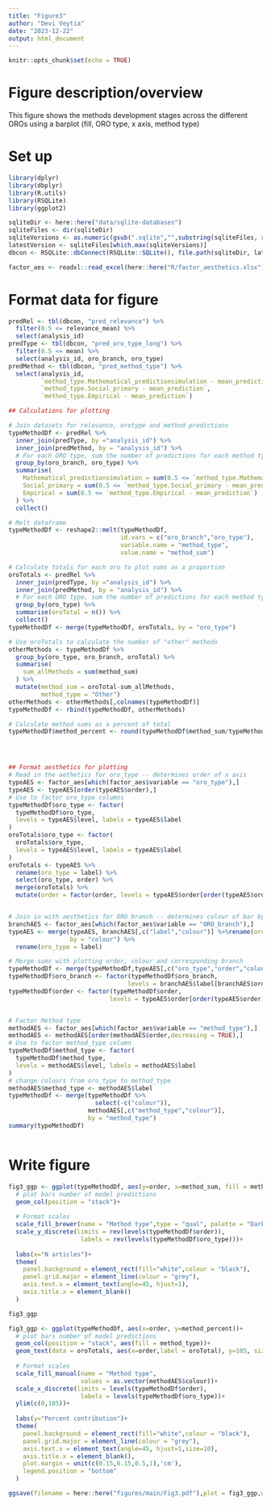 ```yaml
---
title: "Figure3"
author: "Devi Veytia"
date: "2023-12-22"
output: html_document
---
```


```r
knitr::opts_chunk$set(echo = TRUE)
```

# Figure description/overview

This figure shows the methods development stages across the different OROs using a barplot (fill, ORO type, x axis, method type)


# Set up

```r
library(dplyr)
library(dbplyr)
library(R.utils)
library(RSQLite)
library(ggplot2)
```


```r

sqliteDir <- here::here("data/sqlite-databases")
sqliteFiles <- dir(sqliteDir)
sqliteVersions <- as.numeric(gsub(".sqlite","",substring(sqliteFiles, regexpr("_v", sqliteFiles) + 2)))
latestVersion <- sqliteFiles[which.max(sqliteVersions)]
dbcon <- RSQLite::dbConnect(RSQLite::SQLite(), file.path(sqliteDir, latestVersion), create=FALSE)
```


```r
factor_aes <- readxl::read_excel(here::here("R/factor_aesthetics.xlsx"))

```

# Format data for figure

```r
predRel <- tbl(dbcon, "pred_relevance") %>%
  filter(0.5 <= relevance_mean) %>%
  select(analysis_id)
predType <- tbl(dbcon, "pred_oro_type_long") %>%
  filter(0.5 <= mean) %>%
  select(analysis_id, oro_branch, oro_type)
predMethod <- tbl(dbcon, "pred_method_type") %>%
  select(analysis_id, 
         `method_type.Mathematical_predictionsimulation - mean_prediction`,
         `method_type.Social_primary - mean_prediction`,
         `method_type.Empirical - mean_prediction`)

## Calculations for plotting

# Join datasets for relevance, orotype and method predictions
typeMethodDf <- predRel %>%
  inner_join(predType, by ="analysis_id") %>%
  inner_join(predMethod, by = "analysis_id") %>%
  # For each ORO type, sum the number of predictions for each method type
  group_by(oro_branch, oro_type) %>%
  summarise(
    Mathematical_predictionsimulation = sum(0.5 <= `method_type.Mathematical_predictionsimulation - mean_prediction`),
    Social_primary = sum(0.5 <= `method_type.Social_primary - mean_prediction`),
    Empirical = sum(0.5 <= `method_type.Empirical - mean_prediction`)
  ) %>%
  collect()

# Melt dataframe
typeMethodDf <- reshape2::melt(typeMethodDf, 
                               id.vars = c("oro_branch","oro_type"),
                               variable.name = "method_type", 
                               value.name = "method_sum")

# Calculate totals for each oro to plot sums as a proportion
oroTotals <- predRel %>%
  inner_join(predType, by ="analysis_id") %>%
  inner_join(predMethod, by = "analysis_id") %>%
  # For each ORO type, sum the number of predictions for each method type
  group_by(oro_type) %>%
  summarise(oroTotal = n()) %>%
  collect()
typeMethodDf <- merge(typeMethodDf, oroTotals, by = "oro_type")

# Use oroTotals to calculate the number of "other" methods
otherMethods <- typeMethodDf %>%
  group_by(oro_type, oro_branch, oroTotal) %>%
  summarise(
    sum_allMethods = sum(method_sum) 
  ) %>%
  mutate(method_sum = oroTotal-sum_allMethods,
         method_type = "Other") 
otherMethods <- otherMethods[,colnames(typeMethodDf)]
typeMethodDf <- rbind(typeMethodDf, otherMethods)

# Calculate method sums as a percent of total
typeMethodDf$method_percent <- round(typeMethodDf$method_sum/typeMethodDf$oroTotal*100)




## Format aesthetics for plotting
# Read in the aethetics for oro_type -- determines order of x axis
typeAES <- factor_aes[which(factor_aes$variable == "oro_type"),]
typeAES <- typeAES[order(typeAES$order),]
# Use to factor oro_type columns
typeMethodDf$oro_type <- factor(
  typeMethodDf$oro_type, 
  levels = typeAES$level, labels = typeAES$label
)
oroTotals$oro_type <- factor(
  oroTotals$oro_type,
  levels = typeAES$level, labels = typeAES$label
)
oroTotals <- typeAES %>%
  rename(oro_type = label) %>%
  select(oro_type, order) %>%
  merge(oroTotals) %>%
  mutate(order = factor(order, levels = typeAES$order[order(typeAES$order)]))


# Join in with aesthetics for ORO branch -- determines colour of bar by oro_branch
branchAES <- factor_aes[which(factor_aes$variable == "ORO_branch"),]
typeAES <- merge(typeAES, branchAES[,c("label","colour")] %>%rename(oro_branch = label), 
                 by = "colour") %>%
  rename(oro_type = label)

# Merge sums with plotting order, colour and corresponding branch 
typeMethodDf <- merge(typeMethodDf,typeAES[,c("oro_type","order","colour","oro_branch")])
typeMethodDf$oro_branch <- factor(typeMethodDf$oro_branch,
                                 levels = branchAES$label[branchAES$order])
typeMethodDf$order <- factor(typeMethodDf$order,
                            levels = typeAES$order[order(typeAES$order)])


# Factor Method type
methodAES <- factor_aes[which(factor_aes$variable == "method_type"),]
methodAES <- methodAES[order(methodAES$order,decreasing = TRUE),]
# Use to factor method_type column
typeMethodDf$method_type <- factor(
  typeMethodDf$method_type, 
  levels = methodAES$level, labels = methodAES$label
)
# change colours from oro_type to method_type
methodAES$method_type <- methodAES$label
typeMethodDf <- merge(typeMethodDf %>%
                        select(-c("colour")), 
                      methodAES[,c("method_type","colour")],
                      by = "method_type")
summary(typeMethodDf)



```

# Write figure

```r
fig3_ggp <- ggplot(typeMethodDf, aes(y=order, x=method_sum, fill = method_type))+
  # plot bars number of model predictions
  geom_col(position = "stack")+
  
  # Format scales
  scale_fill_brewer(name = "Method type",type = "qual", palette = "Dark2")+
  scale_y_discrete(limits = rev(levels(typeMethodDf$order)), 
                    labels = rev(levels(typeMethodDf$oro_type)))+
  
  labs(x="N articles")+
  theme(
    panel.background = element_rect(fill="white",colour = "black"),
    panel.grid.major = element_line(colour = "grey"),
    axis.text.x = element_text(angle=45, hjust=1),
    axis.title.x = element_blank()
  )

fig3_ggp

```


```r
fig3_ggp <- ggplot(typeMethodDf, aes(x=order, y=method_percent))+
  # plot bars number of model predictions
  geom_col(position = "stack", aes(fill = method_type))+
  geom_text(data = oroTotals, aes(x=order,label = oroTotal), y=105, size=3, col="black", inherit.aes = FALSE)+ 
  
  # Format scales
  scale_fill_manual(name = "Method type",
                    values = as.vector(methodAES$colour))+
  scale_x_discrete(limits = levels(typeMethodDf$order), 
                    labels = levels(typeMethodDf$oro_type))+
  ylim(c(0,105))+
  
  labs(y="Percent contribution")+
  theme(
    panel.background = element_rect(fill="white",colour = "black"),
    panel.grid.major = element_line(colour = "grey"),
    axis.text.x = element_text(angle=45, hjust=1,size=10),
    axis.title.x = element_blank(),
    plot.margin = unit(c(0.15,0.15,0.5,1),'cm'),
    legend.position = "bottom"
  )

```

```r

ggsave(filename = here::here("figures/main/Fig3.pdf"),plot = fig3_ggp,width = 7,height=5, units='in')
```




